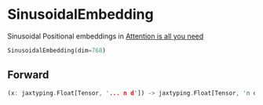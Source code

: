
# SinusoidalEmbedding

Sinusoidal Positional embeddings in [Attention is all you need](https://arxiv.org/abs/1706.03762)

```python copy
SinusoidalEmbedding(dim=768)
```



## Forward
```rust
(x: jaxtyping.Float[Tensor, '... n d']) -> jaxtyping.Float[Tensor, 'n d']
```
